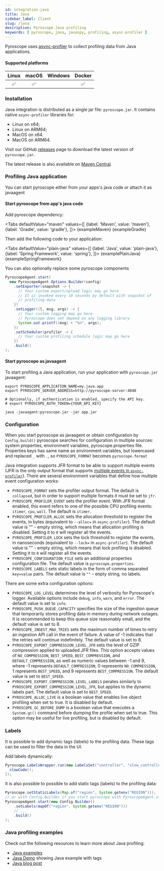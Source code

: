 ```yaml
---
id: integration-java
title: Java
sidebar_label: Client
slug: /java
description: Pyroscope Java profiling
keywords: [ pyroscope, java, javaspy, profiling, async-profiler ]
---
```





Pyroscope uses [async-profiler](https://github.com/jvm-profiling-tools/async-profiler) to collect profiling data from Java applications.

#### Supported platforms

| Linux | macOS | Windows | Docker |
|:-----:|:-----:|:-------:|:------:|
|   ✅  |   ✅    |         |   ✅   |

### Installation

Java integration is distributed as a single jar file: `pyroscope.jar`. It contains native `async-profiler` libraries for:

* Linux on x64;
* Linux on ARM64;
* MacOS on x64.
* MacOS on ARM64.

Visit our GitHub [releases](https://github.com/pyroscope-io/pyroscope-java/releases) page to download the latest version of `pyroscope.jar`.

The latest release is also available on [Maven Central](https://search.maven.org/artifact/io.pyroscope/agent).

### Profiling Java application

You can start pyroscope either from your apps's java code or attach it as javaagent

#### Start pyroscope from app's java code

Add pyroscope dependency:

<Tabs
  defaultValue="maven"
  values={[
    {label: 'Maven', value: 'maven'},
    {label: 'Gradle', value: 'gradle'},
  ]}>
    <TabItem value="maven">
      <CodeBlock className="language-xml">{exampleMaven}</CodeBlock>
    </TabItem>
    <TabItem value="gradle">
      <CodeBlock className="language-java">{exampleGradle}</CodeBlock>
    </TabItem>
</Tabs>

Then add the following code to your application:

<Tabs
  defaultValue="plain-java"
  values={[
    {label: 'Java', value: 'plain-java'},
    {label: 'Spring Framework', value: 'spring'},
  ]}>
    <TabItem value="plain-java">
      <CodeBlock className="language-java">{examplePlainJava}</CodeBlock>
    </TabItem>
    <TabItem value="spring">
      <CodeBlock className="language-java">{exampleSpringFramework}</CodeBlock>
    </TabItem>
</Tabs>

You can also optionally replace some pyroscope components 

```java
PyroscopeAgent.start(
  new PyroscopeAgent.Options.Builder(config)
    .setExporter(snapshot -> {
      // Your custom export/upload logic may go here
      // It is invoked every 10 seconds by default with snapshot of 
      // profiling data
    })
    .setLogger((l, msg, args) -> {
      // Your custom logging may go here
      // Pyroscope does not depend on any logging library
      System.out.printf((msg) + "%n", args);
    })
    .setScheduler(profiler -> {
      // Your custom profiling schedule logic may go here
    })
    .build()
);
```


#### Start pyroscope as javaagent
To start profiling a Java application, run your application with `pyroscope.jar` javaagent:

```shell
export PYROSCOPE_APPLICATION_NAME=my.java.app
export PYROSCOPE_SERVER_ADDRESS=http://pyroscope-server:4040

# Optionally, if authentication is enabled, specify the API key.
# export PYROSCOPE_AUTH_TOKEN={YOUR_API_KEY}

java -javaagent:pyroscope.jar -jar app.jar
```

### Configuration

When you start pyroscope as javaagent or obtain configuration by `Config.build()` pyroscope searches 
for configuration in multiple sources: system properties, environment variables, pyroscope.properties file. Properties keys has same name as environment variables, but lowercased and replaced `_` with `.`, so `PYROSCOPE_FORMAT` becomes `pyroscope.format`


Java integration supports JFR format to be able to support multiple events (JFR is the only output format that supports [multiple events in `async-profiler`](https://github.com/jvm-profiling-tools/async-profiler#multiple-events)). There are several environment variables that define how multiple event configuration works:

* `PYROSCOPE_FORMAT` sets the profiler output format. The default is `collapsed`, but in order to support multiple formats it must be set to `jfr`.
* `PYROSCOPE_PROFILER_EVENT` sets the profiler event. With JFR format enabled, this event refers to one of the possible CPU profiling events: `itimer`, `cpu`, `wall`. The default is `itimer`.
* `PYROSCOPE_PROFILER_ALLOC` sets the allocation threshold to register the events, in bytes (equivalent to `--alloc=` in `async-profiler`). The default value is "" - empty string, which means that allocation profiling is disabled. Setting it to `0` will register all the events.
* `PYROSCOPE_PROFILER_LOCK` sets the lock threshold to register the events, in nanoseconds (equivalent to `--lock=` in `async-profiler`). The default value is "" - empty string, which means that lock profiling is disabled. Setting it to `0` will register all the events.
* `PYROSCOPE_CONFIGURATION_FILE` sets an additional properties configuration file. The default value is `pyroscope.properties`.
* `PYROSCOPE_LABELS` sets static labels in the form of comma separated `key=value` pairs. The default value is `""` - enpty string, no labels.

There are some extra configuration options:

* `PYROSCOPE_LOG_LEVEL` determines the level of verbosity for Pyroscope's logger. Available options include `debug`, `info`, `warn`, and `error`. The default value is set to `info`.
* `PYROSCOPE_PUSH_QUEUE_CAPACITY` specifies the size of the ingestion queue that temporarily stores profiling data in memory during network outages. It is recommended to keep this queue size reasonably small, and the default value is set to 8.
* `PYROSCOPE_INGEST_MAX_TRIES` sets the maximum number of times to retry an ingestion API call in the event of failure. A value of -1 indicates that the retries will continue indefinitely. The default value is set to 8.
* `PYROSCOPE_EXPORT_COMPRESSION_LEVEL_JFR`  sets the level of GZIP compression applied to uploaded JFR files. This option accepts values of `NO_COMPRESSION`, `BEST_SPEED`, `BEST_COMPRESSION`, and `DEFAULT_COMPRESSION`, as well as numeric values between -1 and 9, where -1 represents `DEFAULT_COMPRESSION`, 0 represents `NO_COMPRESSION`, 1 represents `BEST_SPEED`, and 9 represents `BEST_COMPRESSION`. The default value is set to `BEST_SPEED`.
* `PYROSCOPE_EXPORT_COMPRESSION_LEVEL_LABELS` perates similarly to `PYROSCOPE_EXPORT_COMPRESSION_LEVEL_JFR`, but applies to the dynamic labels part. The default value is set to `BEST_SPEED`.
* `PYROSCOPE_ALLOC_LIVE` is a boolean value that enables live object profiling when set to true. It is disabled by default.
* `PYROSCOPE_GC_BEFORE_DUMP`  is a boolean value that executes a `System.gc()` command before dumping the profile when set to true. This option may be useful for live profiling, but is disabled by default.

### Labels

It is possible to add dynamic tags (labels) to the profiling data. These tags can be used to filter the data in the UI.

Add labels dynamically:
```java
Pyroscope.LabelsWrapper.run(new LabelsSet("controller", "slow_controller"), () -> {
  slowCode();
});
```

It is also possible to possible to add static tags (labels) to the profiling data:

```java
Pyroscope.setStaticLabels(Map.of("region", System.getenv("REGION")));
// or with Config.Builder if you start pyroscope with PyroscopeAgent.start
PyroscopeAgent.start(new Config.Builder()
    .setLabels(mapOf("region", System.getenv("REGION")))
    // ...
    .build()
);
```

### Java profiling examples

Check out the following resources to learn more about Java profiling:
- [Java examples](https://github.com/pyroscope-io/pyroscope/tree/main/examples/java-jfr/rideshare)
- [Java Demo](https://demo.pyroscope.io/?query=rideshare-app-java.itimer%7B%7D) showing Java example with tags
- [Java blog post](https://github.com/pyroscope-io/pyroscope/tree/main/examples/java-jfr/rideshare#readme)

<Flamegraph profileData={JavaNative}></Flamegraph>

